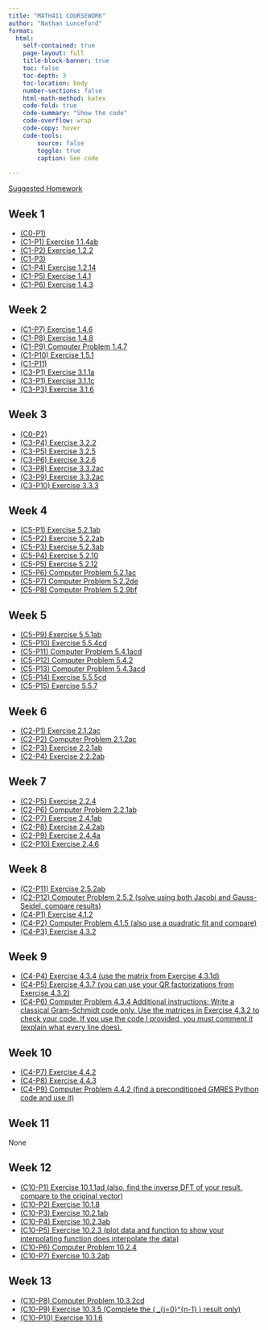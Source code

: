 ```yaml
---
title: "MATH411 COURSEWORK"
author: "Nathan Lunceford"
format:
  html:
    self-contained: true
    page-layout: full
    title-block-banner: true
    toc: false
    toc-depth: 3
    toc-location: body
    number-sections: false
    html-math-method: katex
    code-fold: true
    code-summary: "Show the code"
    code-overflow: wrap
    code-copy: hover
    code-tools:
        source: false
        toggle: true
        caption: See code
    
---
```


[Suggested Homework](./math411-suggested-homework.html)


## Week 1  
- [(C0-P1)](#)
- [(C1-P1) Exercise 1.1.4ab](#)
- [(C1-P2) Exercise 1.2.2](#)
- [(C1-P3)](#)
- [(C1-P4) Exercise 1.2.14](#)
- [(C1-P5) Exercise 1.4.1](#)
- [(C1-P6) Exercise 1.4.3](#)


## Week 2
- [(C1-P7) Exercise 1.4.6](#)
- [(C1-P8) Exercise 1.4.8](#)
- [(C1-P9) Computer Problem 1.4.7](#)
- [(C1-P10) Exercise 1.5.1](#)
- [(C1-P11)](#)
- [(C3-P1) Exercise 3.1.1a](./w02/exercise3-1-1a.html)
- [(C3-P1) Exercise 3.1.1c](./w02/exercise3-1-1c.html)
- [(C3-P3) Exercise 3.1.6](#)

## Week 3
- [(C0-P2)](#) 
- [(C3-P4) Exercise 3.2.2](#)
- [(C3-P5) Exercise 3.2.5](#)
- [(C3-P6) Exercise 3.2.6](#) 
- [(C3-P8) Exercise 3.3.2ac](#)
- [(C3-P9) Exercise 3.3.2ac](#)
- [(C3-P10) Exercise 3.3.3](#)

## Week 4
- [(C5-P1) Exercise 5.2.1ab](#)
- [(C5-P2) Exercise 5.2.2ab](#)
- [(C5-P3) Exercise 5.2.3ab](#)
- [(C5-P4) Exercise 5.2.10](#)
- [(C5-P5) Exercise 5.2.12](#)
- [(C5-P6) Computer Problem 5.2.1ac](#)  
- [(C5-P7) Computer Problem 5.2.2de](#)  
- [(C5-P8) Computer Problem 5.2.9bf](#)  

## Week 5
- [(C5-P9) Exercise 5.5.1ab](#) 
- [(C5-P10) Exercise 5.5.4cd](#)  
- [(C5-P11) Computer Problem 5.4.1acd](#)  
- [(C5-P12) Computer Problem 5.4.2](#)  
- [(C5-P13) Computer Problem 5.4.3acd](#) 
- [(C5-P14) Exercise 5.5.5cd](#)
- [(C5-P15) Exercise 5.5.7](#)

## Week 6
- [(C2-P1) Exercise 2.1.2ac](#)
- [(C2-P2) Computer Problem 2.1.2ac](#)
- [(C2-P3) Exercise 2.2.1ab](#)
- [(C2-P4) Exercise 2.2.2ab](#)

## Week 7
- [(C2-P5) Exercise 2.2.4](#)  
- [(C2-P6) Computer Problem 2.2.1ab](#)  
- [(C2-P7) Exercise 2.4.1ab](#)  
- [(C2-P8) Exercise 2.4.2ab](#)  
- [(C2-P9) Exercise 2.4.4a](#)  
- [(C2-P10) Exercise 2.4.6](#)  

## Week 8
- [(C2-P11) Exercise 2.5.2ab](#)  
- [(C2-P12) Computer Problem 2.5.2 (solve using both Jacobi and Gauss-Seidel, compare results)](#)  
- [(C4-P1) Exercise 4.1.2](#)  
- [(C4-P2) Computer Problem 4.1.5 (also use a quadratic fit and compare)](#)  
- [(C4-P3) Exercise 4.3.2](#)  


## Week 9
- [(C4-P4) Exercise 4.3.4 (use the matrix from Exercise 4.3.1d)](#)  
- [(C4-P5) Exercise 4.3.7 (you can use your QR factorizations from Exercise 4.3.2)](#)  
- [(C4-P6) Computer Problem 4.3.4 Additional instructions: Write a classical Gram-Schmidt code only. Use the matrices in Exercise 4.3.2 to check your code. If you use the code I provided, you must comment it (explain what every line does).](#)  


## Week 10
- [(C4-P7) Exercise 4.4.2](#)  
- [(C4-P8) Exercise 4.4.3](#)  
- [(C4-P9) Computer Problem 4.4.2 (find a preconditioned GMRES Python code and use it)](#)  

## Week 11
None  

## Week 12
- [(C10-P1) Exercise 10.1.1ad (also, find the inverse DFT of your result, compare to the original vector)](#)  
- [(C10-P2) Exercise 10.1.8](#)  
- [(C10-P3) Exercise 10.2.1ab](#)  
- [(C10-P4) Exercise 10.2.3ab](#)  
- [(C10-P5) Exercise 10.2.3 (plot data and function to show your interpolating function does interpolate the data)](#)  
- [(C10-P6) Computer Problem 10.2.4](#)  
- [(C10-P7) Exercise 10.3.2ab](#)  

## Week 13
- [(C10-P8) Computer Problem 10.3.2cd](#)  
- [(C10-P9) Exercise 10.3.5 (Complete the \( \sum_{j=0}^{n-1} \cos \frac{2 \pi j k}{n} \cos \frac{2 \pi j l}{n} \) result only)](#)  
- [(C10-P10) Exercise 10.1.6](#)  

